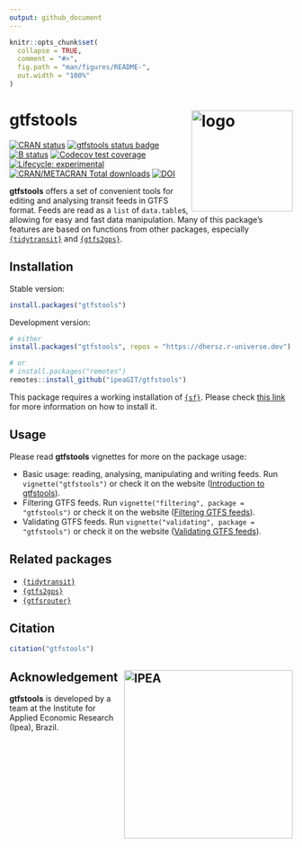 ```yaml
---
output: github_document
---
```


```r
knitr::opts_chunk$set(
  collapse = TRUE,
  comment = "#>",
  fig.path = "man/figures/README-",
  out.width = "100%"
)
```

# gtfstools <img align="right" src="man/figures/logo.png?raw=true" alt="logo" width="180"> 

[![CRAN status](https://www.r-pkg.org/badges/version/gtfstools)](https://CRAN.R-project.org/package=gtfstools)
[![gtfstools status badge](https://dhersz.r-universe.dev/badges/gtfstools)](https://dhersz.r-universe.dev)
[![B status](https://github.com/ipeaGIT/gtfstools/workflows/check/badge.svg)](https://github.com/ipeaGIT/gtfstools/actions?query=workflow%3Acheck)
[![Codecov test coverage](https://codecov.io/gh/ipeaGIT/gtfstools/branch/master/graph/badge.svg)](https://app.codecov.io/gh/ipeaGIT/gtfstools?branch=master)
[![Lifecycle: experimental](https://img.shields.io/badge/lifecycle-experimental-orange.svg)](https://lifecycle.r-lib.org/articles/stages.html)
[![CRAN/METACRAN Total downloads](http://cranlogs.r-pkg.org/badges/grand-total/gtfstools?color=yellow)](https://CRAN.R-project.org/package=gtfstools)
[![DOI](https://zenodo.org/badge/DOI/10.5281/zenodo.6577028.svg)](https://doi.org/10.5281/zenodo.6577028)

**gtfstools** offers a set of convenient tools for editing and analysing
transit feeds in GTFS format. Feeds are read as a `list` of `data.table`s,
allowing for easy and fast data manipulation. Many of this package's features
are based on functions from other packages, especially
[`{tidytransit}`](https://github.com/r-transit/tidytransit) and
[`{gtfs2gps}`](https://github.com/ipeaGIT/gtfs2gps).

## Installation

Stable version:

```r
install.packages("gtfstools")
```

Development version:

```r
# either
install.packages("gtfstools", repos = "https://dhersz.r-universe.dev")

# or
# install.packages("remotes")
remotes::install_github("ipeaGIT/gtfstools")
```

This package requires a working installation of
[`{sf}`](https://github.com/r-spatial/sf). Please check [this
link](https://github.com/r-spatial/sf#installing) for more information on how
to install it.

## Usage

Please read **gtfstools** vignettes for more on the package usage:

- Basic usage: reading, analysing, manipulating and writing feeds. Run
  `vignette("gtfstools")` or check it on the website ([Introduction to
  gtfstools](https://ipeagit.github.io/gtfstools/articles/gtfstools.html)).
- Filtering GTFS feeds. Run `vignette("filtering", package = "gtfstools")` or
  check it on the website ([Filtering GTFS
  feeds](https://ipeagit.github.io/gtfstools/articles/filtering.html)).
- Validating GTFS feeds. Run `vignette("validating", package = "gtfstools")` or
  check it on the website ([Validating GTFS
  feeds](https://ipeagit.github.io/gtfstools/articles/validating.html)).

## Related packages

- [`{tidytransit}`](https://github.com/r-transit/tidytransit)
- [`{gtfs2gps}`](https://github.com/ipeaGIT/gtfs2gps)
- [`{gtfsrouter}`](https://github.com/ATFutures/gtfs-router)

## Citation

```r
citation("gtfstools")
```

## Acknowledgement <a href="https://www.ipea.gov.br"><img align="right" src="man/figures/ipea_logo.png" alt="IPEA" width="300" /></a>

**gtfstools** is developed by a team at the Institute for Applied Economic Research (Ipea), Brazil.
